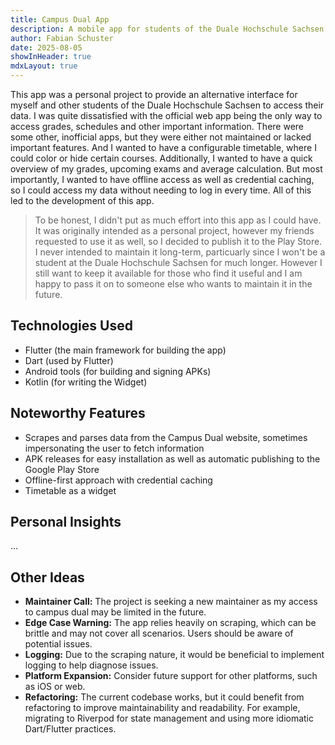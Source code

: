 ```yaml
---
title: Campus Dual App
description: A mobile app for students of the Duale Hochschule Sachsen
author: Fabian Schuster
date: 2025-08-05
showInHeader: true
mdxLayout: true
---
```


<MDXHeader />

This app was a personal project to provide an alternative interface for myself and other students of the Duale Hochschule Sachsen to access their data.
I was quite dissatisfied with the official web app being the only way to access grades, schedules and other important information. There were some other,
inofficial apps, but they were either not maintained or lacked important features. And I wanted to have a configurable timetable, where I could color or hide
certain courses. Additionally, I wanted to have a quick overview of my grades, upcoming exams and average calculation. But most importantly, I wanted to have
offline access as well as credential caching, so I could access my data without needing to log in every time. All of this led to the development of this app.

> To be honest, I didn't put as much effort into this app as I could have. It was originally intended as a personal project, however my friends requested to
use it as well, so I decided to publish it to the Play Store. I never intended to maintain it long-term, particuarly since I won't be a student at the Duale 
Hochschule Sachsen for much longer. However I still want to keep it available for those who find it useful and I am happy to pass it on to someone else who
wants to maintain it in the future.

## Technologies Used
- Flutter (the main framework for building the app)
- Dart (used by Flutter)  
- Android tools (for building and signing APKs)  
- Kotlin (for writing the Widget)

## Noteworthy Features
- Scrapes and parses data from the Campus Dual website, sometimes impersonating the user to fetch information  
- APK releases for easy installation as well as automatic publishing to the Google Play Store
- Offline-first approach with credential caching
- Timetable as a widget

## Personal Insights
...

## Other Ideas
- **Maintainer Call:** The project is seeking a new maintainer as my access to campus dual may be limited in the future.  
- **Edge Case Warning:** The app relies heavily on scraping, which can be brittle and may not cover all scenarios. Users should be aware of potential issues.  
- **Logging:** Due to the scraping nature, it would be beneficial to implement logging to help diagnose issues. 
- **Platform Expansion:** Consider future support for other platforms, such as iOS or web.  
- **Refactoring:** The current codebase works, but it could benefit from refactoring to improve maintainability and readability. For example, migrating to Riverpod for state management and using more idiomatic Dart/Flutter practices.
